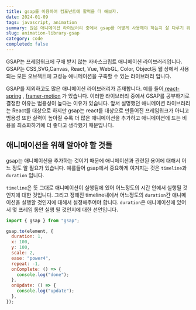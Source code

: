 ```yaml
---
title: gsap를 이용하여 컴포넌트에 활력을 더 해보자.
date: 2024-01-09
tags: javascript, animation
summary: 많은 애니메이션 라이브러리 중에서 gsap를 어떻게 사용해야 하는지 잘 다루기 위해서는 어떠한 것들을 알아야 할지에 대해서 다루어 보겠습니다.
slug: animation-library-gsap
category: code
completed: false
---
```


GSAP는 프레임워크에 구애 받지 않는 자바스크립트 애니메이션 라이브러리입니다. GSAP는 CSS,SVG,Canvas, React, Vue, WebGL, Color, Object등 웹 상에서 사용되는 모든 오브젝트에 고성능 애니메이션을 구축할 수 있는 라이브러리 입니다.

GSAP를 제외하고도 많은 애니메이션 라이브러리가 존재합니다. 예를 들어[ react-spring](https://www.react-spring.dev/) , [framer-motion](https://www.framer.com/motion/) 가 있습니다. 이러한 라이브러리 중에서 GSAP를 공부하기로 결정한 이유는 범용성이 높다는 이유가 있습니다. 앞서 설명했던 애니메이션 라이브러리는 React를 대상으로 하지만 gsap는 react를 대상으로 만들어진 프레임워크가 아니고 범용성 또한 실력이 높아질 수록 더 많은 애니메이션을 추가하고 애니메이션에 드는 비용을 최소화하기에 더 좋다고 생각했기 때문입니다.

## 애니메이션을 위해 알아야 할 것들

gsap는 애니메이션을 추가하는 것이기 때문에 애니메이션과 관련된 용어에 대해서 어느 정도 알 필요가 있습니다. 예를들어 gsap에서 중요하게 여겨지는 것은 `timeline`과 `duration` 입니다.

`timeline`은 뜻 그대로 애니메이션이 실행됨에 있어 어느정도의 시간 안에서 실행될 것인지에 대한 것입니다. 그리고 정해진 timeline내에서 어느정도의 `duration`간 애니메이션을 실행할 것인지에 대해서 설정해주어야 합니다. `duration`은 애니메이션에 있어서 몇 프레임 동안 실행 될 것인지에 대한 선언입니다.

```javascript
import { gsap } from "gsap";

gsap.to(element, {
  duration: 1,
  x: 100,
  y: 100,
  scale: 2,
  ease: "power4",
  repeat: -1,
  onComplete: () => {
    console.log("done");
  },
  onUpdate: () => {
    console.log("update");
  },
});
```
